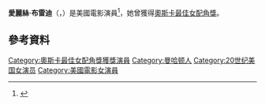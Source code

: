 {{noteTA
|T = zh-cn:艾丽斯·布雷迪;zh-tw:愛麗絲·布雷迪;
|G1=Show
|G2=Movie
|1 = zh-cn:艾丽斯;zh-tw:愛麗絲;
}}
'''愛麗絲·布雷迪'''（{{lang-en|Alice Brady}}，{{bd|1892年|11月2日|1939年|10月28日}}）是美國電影演員<ref>{{Cite web |url=http://film.virtual-history.com/person.php?personid=1807 |title=Literature on Alice Brady |accessdate=2014-12-06 |archive-date=2006-10-28 |archive-url=https://web.archive.org/web/20061028033327/http://film.virtual-history.com/person.php?personid=1807 |dead-url=no }}</ref>，她曾獲得[[奧斯卡最佳女配角獎|奧斯卡最佳女配角獎]]。

== 參考資料 ==
{{reflist}}

{{奥斯卡最佳女配角奖}}

{{Authority control}}
{{DEFAULTSORT: Brady, Alice}}
[[Category:奧斯卡最佳女配角獎獲獎演員|Category:奧斯卡最佳女配角獎獲獎演員]]
[[Category:曼哈顿人|Category:曼哈顿人]]
[[Category:20世纪美国女演员|Category:20世纪美国女演员]]
[[Category:美國電影女演員|Category:美國電影女演員]]
